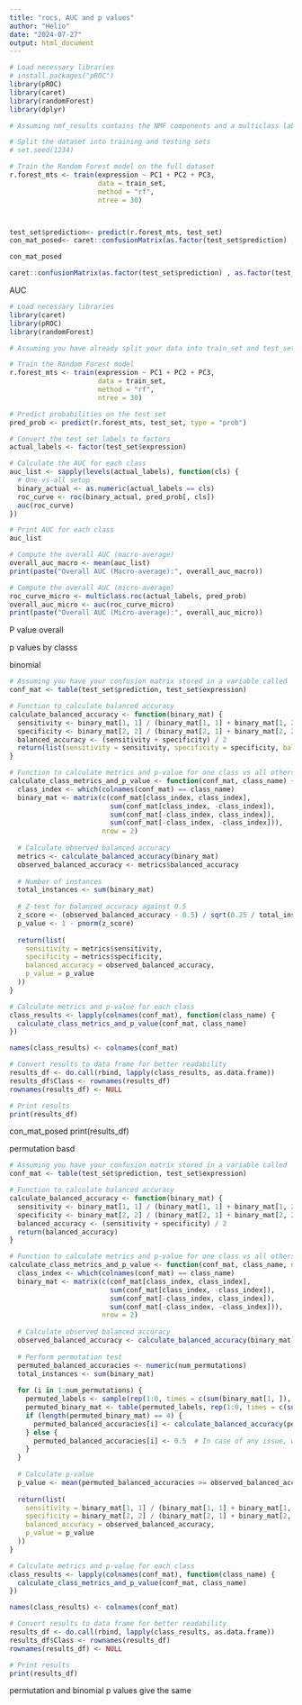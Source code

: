 ```yaml
---
title: "rocs, AUC and p values"
author: "Helio"
date: "2024-07-27"
output: html_document
---
```


```r
# Load necessary libraries
# install.packages("pROC")
library(pROC)
library(caret)
library(randomForest)
library(dplyr)

# Assuming nmf_results contains the NMF components and a multiclass label `expression`

# Split the dataset into training and testing sets
# set.seed(1234)

# Train the Random Forest model on the full dataset
r.forest_mts <- train(expression ~ PC1 + PC2 + PC3, 
                      data = train_set, 
                      method = "rf",
                      ntree = 30)



test_set$prediction<- predict(r.forest_mts, test_set)
con_mat_posed<- caret::confusionMatrix(as.factor(test_set$prediction) , as.factor(test_set$expression), mode = "everything", positive="1")

con_mat_posed

caret::confusionMatrix(as.factor(test_set$prediction) , as.factor(test_set$expression))

```

AUC


```r
# Load necessary libraries
library(caret)
library(pROC)
library(randomForest)

# Assuming you have already split your data into train_set and test_set

# Train the Random Forest model
r.forest_mts <- train(expression ~ PC1 + PC2 + PC3, 
                      data = train_set, 
                      method = "rf",
                      ntree = 30)

# Predict probabilities on the test set
pred_prob <- predict(r.forest_mts, test_set, type = "prob")

# Convert the test set labels to factors
actual_labels <- factor(test_set$expression)

# Calculate the AUC for each class
auc_list <- sapply(levels(actual_labels), function(cls) {
  # One-vs-all setup
  binary_actual <- as.numeric(actual_labels == cls)
  roc_curve <- roc(binary_actual, pred_prob[, cls])
  auc(roc_curve)
})

# Print AUC for each class
auc_list

# Compute the overall AUC (macro-average)
overall_auc_macro <- mean(auc_list)
print(paste("Overall AUC (Macro-average):", overall_auc_macro))

# Compute the overall AUC (micro-average)
roc_curve_micro <- multiclass.roc(actual_labels, pred_prob)
overall_auc_micro <- auc(roc_curve_micro)
print(paste("Overall AUC (Micro-average):", overall_auc_micro))


```

P value overall


p values by classs

 binomial 

```r

# Assuming you have your confusion matrix stored in a variable called 'conf_mat'
conf_mat <- table(test_set$prediction, test_set$expression)

# Function to calculate balanced accuracy
calculate_balanced_accuracy <- function(binary_mat) {
  sensitivity <- binary_mat[1, 1] / (binary_mat[1, 1] + binary_mat[1, 2])
  specificity <- binary_mat[2, 2] / (binary_mat[2, 1] + binary_mat[2, 2])
  balanced_accuracy <- (sensitivity + specificity) / 2
  return(list(sensitivity = sensitivity, specificity = specificity, balanced_accuracy = balanced_accuracy))
}

# Function to calculate metrics and p-value for one class vs all others
calculate_class_metrics_and_p_value <- function(conf_mat, class_name) {
  class_index <- which(colnames(conf_mat) == class_name)
  binary_mat <- matrix(c(conf_mat[class_index, class_index],
                         sum(conf_mat[class_index, -class_index]),
                         sum(conf_mat[-class_index, class_index]),
                         sum(conf_mat[-class_index, -class_index])),
                       nrow = 2)
  
  # Calculate observed balanced accuracy
  metrics <- calculate_balanced_accuracy(binary_mat)
  observed_balanced_accuracy <- metrics$balanced_accuracy
  
  # Number of instances
  total_instances <- sum(binary_mat)
  
  # Z-test for balanced accuracy against 0.5
  z_score <- (observed_balanced_accuracy - 0.5) / sqrt(0.25 / total_instances)
  p_value <- 1 - pnorm(z_score)
  
  return(list(
    sensitivity = metrics$sensitivity,
    specificity = metrics$specificity,
    balanced_accuracy = observed_balanced_accuracy,
    p_value = p_value
  ))
}

# Calculate metrics and p-value for each class
class_results <- lapply(colnames(conf_mat), function(class_name) {
  calculate_class_metrics_and_p_value(conf_mat, class_name)
})

names(class_results) <- colnames(conf_mat)

# Convert results to data frame for better readability
results_df <- do.call(rbind, lapply(class_results, as.data.frame))
results_df$Class <- rownames(results_df)
rownames(results_df) <- NULL

# Print results
print(results_df)

```



con_mat_posed
print(results_df)

permutation basd

```r
# Assuming you have your confusion matrix stored in a variable called 'conf_mat'
conf_mat <- table(test_set$prediction, test_set$expression)

# Function to calculate balanced accuracy
calculate_balanced_accuracy <- function(binary_mat) {
  sensitivity <- binary_mat[1, 1] / (binary_mat[1, 1] + binary_mat[1, 2])
  specificity <- binary_mat[2, 2] / (binary_mat[2, 1] + binary_mat[2, 2])
  balanced_accuracy <- (sensitivity + specificity) / 2
  return(balanced_accuracy)
}

# Function to calculate metrics and p-value for one class vs all others using permutation test
calculate_class_metrics_and_p_value <- function(conf_mat, class_name, num_permutations = 1000) {
  class_index <- which(colnames(conf_mat) == class_name)
  binary_mat <- matrix(c(conf_mat[class_index, class_index],
                         sum(conf_mat[class_index, -class_index]),
                         sum(conf_mat[-class_index, class_index]),
                         sum(conf_mat[-class_index, -class_index])),
                       nrow = 2)
  
  # Calculate observed balanced accuracy
  observed_balanced_accuracy <- calculate_balanced_accuracy(binary_mat)
  
  # Perform permutation test
  permuted_balanced_accuracies <- numeric(num_permutations)
  total_instances <- sum(binary_mat)
  
  for (i in 1:num_permutations) {
    permuted_labels <- sample(rep(1:0, times = c(sum(binary_mat[1, ]), sum(binary_mat[2, ]))))
    permuted_binary_mat <- table(permuted_labels, rep(1:0, times = c(sum(binary_mat[, 1]), sum(binary_mat[, 2]))))
    if (length(permuted_binary_mat) == 4) {
      permuted_balanced_accuracies[i] <- calculate_balanced_accuracy(permuted_binary_mat)
    } else {
      permuted_balanced_accuracies[i] <- 0.5  # In case of any issue, we assume random guessing
    }
  }
  
  # Calculate p-value
  p_value <- mean(permuted_balanced_accuracies >= observed_balanced_accuracy)
  
  return(list(
    sensitivity = binary_mat[1, 1] / (binary_mat[1, 1] + binary_mat[1, 2]),
    specificity = binary_mat[2, 2] / (binary_mat[2, 1] + binary_mat[2, 2]),
    balanced_accuracy = observed_balanced_accuracy,
    p_value = p_value
  ))
}

# Calculate metrics and p-value for each class
class_results <- lapply(colnames(conf_mat), function(class_name) {
  calculate_class_metrics_and_p_value(conf_mat, class_name)
})

names(class_results) <- colnames(conf_mat)

# Convert results to data frame for better readability
results_df <- do.call(rbind, lapply(class_results, as.data.frame))
results_df$Class <- rownames(results_df)
rownames(results_df) <- NULL

# Print results
print(results_df)


```
permutation and binomial p values give the same
